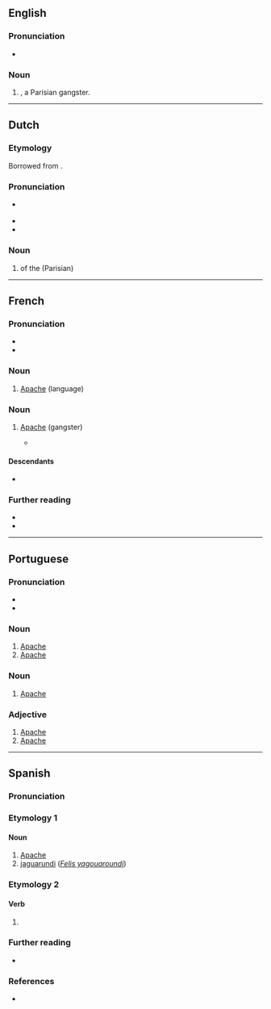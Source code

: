 {{also|Apache|apaché}}
==English==

===Pronunciation===
* {{rhymes|en|æʃ|s=2}}

===Noun===
{{en-noun}}

# {{alternative case form of|en|Apache|nodot=yes}}, a Parisian gangster.

----

==Dutch==

===Etymology===
Borrowed from {{bor|nl|fr|apache}}.

===Pronunciation===
* {{a|NL}} {{IPA|nl|/ˌaːˈpɑ.tʃə/}}
* {{audio|nl|Nl-apache.ogg|Audio}}
* {{hyphenation|nl|apa|che}}

===Noun===
{{nl-noun|m|-en|pl2=-s|-}}

# {{l|en|member}} of the (Parisian) {{l|en|underworld}}

----

==French==

===Pronunciation===
* {{fr-IPA}}
* {{audio|fr|LL-Q150 (fra)-0x010C-apache.wav|Audio}}

===Noun===
{{fr-noun|m|-}}

# [[Apache]] (language)

===Noun===
{{fr-noun|m}}

# {{lb|fr|historical|slang}} [[Apache]] (gangster)
#* {{quote-book
|fr
|year=1924
|author=Emmanuel Bove
|authorlink=Emmanuel Bove
|title=Mes Amis
|url=https://ebooks-bnr.com/ebooks/html/bove_mes_amis.htm
|passage=Près de moi, un '''apache''' chantait tout seul, la tête baissée. Je voyais dans sa manche, sur son poignet, la moitié d’un tatouage. Plus loin, une femme léchait ses doigts englués par une liqueur.}}

====Descendants====
* {{desc|ro|apaș|bor=1}}

===Further reading===
* {{R:TLFi}}
* {{pedia|Apaches (voyous)|lang=fr}}

----

==Portuguese==

===Pronunciation===
{{pt-IPA}}
* {{rhymes|pt|aʃi|q1=Brazil|aʃɨ|q2=Portugal|s=3}}
* {{hyphenation|pt|a|pa|che}}

===Noun===
{{pt-noun|m-f|s}}

# [[Apache]] {{gloss|one of the native Apache people of the southwestern United States}}
# [[Apache]] {{gloss|a violent Parisian gangster during the late 19th century and early 20th century}}

===Noun===
{{pt-noun|m|-}}

# [[Apache]] {{gloss|Athabaskan language spoken by the Apache}}

===Adjective===
{{pt-adj}}

# [[Apache]] {{gloss|of or relating to the Apache people and their culture}}
# [[Apache]] {{gloss|of or relating to the Apache language}}

{{C|pt|Native American tribes}}

----

==Spanish==

===Pronunciation===
{{es-IPA}}

===Etymology 1===

====Noun====
{{es-noun|mf}}

# [[Apache]]
# [[jaguarundi]] (''[[Felis yagouaroundi]]'')

===Etymology 2===

====Verb====
{{head|es|verb form}}

# {{es-verb form of|apachar}}

===Further reading===
* {{R:es:DRAE}}

===References===
* {{R:Schoenhals 1988|page=579}}

{{C|es|Native American tribes}}
